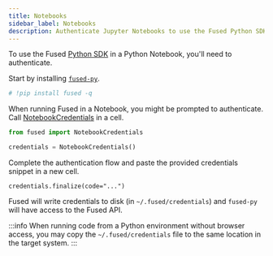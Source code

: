 ```yaml
---
title: Notebooks
sidebar_label: Notebooks
description: Authenticate Jupyter Notebooks to use the Fused Python SDK
---
```



To use the Fused [Python SDK](/python-sdk/) in a Python Notebook, you'll need to authenticate.

Start by installing [`fused-py`](https://pypi.org/project/fused/).

```python
# !pip install fused -q
```

When running Fused in a Notebook, you might be prompted to authenticate. Call [NotebookCredentials](/reference/fused/api/credentials/) in a cell.

```python
from fused import NotebookCredentials

credentials = NotebookCredentials()
```

Complete the authentication flow and paste the provided credentials snippet in a new cell.

```
credentials.finalize(code="...")
```

Fused will write credentials to disk (in `~/.fused/credentials`) and `fused-py` will have access to the Fused API.

:::info
When running code from a Python environment without browser access, you may copy the `~/.fused/credentials` file to the same location in the target system.
:::
